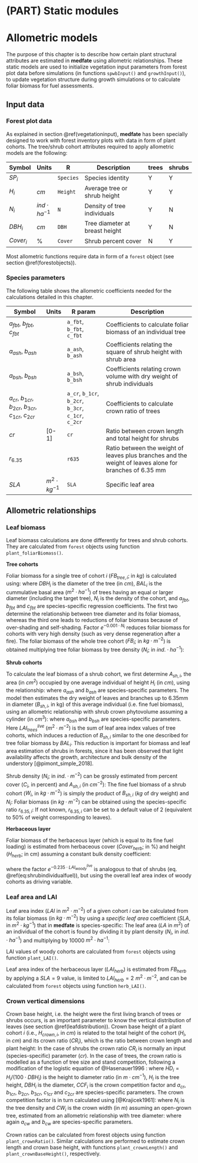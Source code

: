 # (PART) Static modules {-}


# Allometric models {#allometricmodels}

The purpose of this chapter is to describe how certain plant structural attributes are estimated in **medfate** using allometric relationships. These static models are used to initialize vegetation input parameters from forest plot data before simulations (in functions `spwbInput()` and `growthInput()`), to update vegetation structure during growth simulations or to calculate foliar biomass for fuel assessments. 

## Input data

### Forest plot data

As explained in section \@ref(vegetationinput), **medfate** has been specially designed to work with forest inventory plots with data in form of plant cohorts. The tree/shrub cohort attributes required to apply allometric models are the following:

| Symbol | Units | R  | Description                        | trees | shrubs |
|--------|-------|----| ------------------------------------|-----|-----|
| $SP_i$  |  | `Species` | Species identity |  Y  |  Y  |
| $H_i$  | $cm$  | `Height` | Average tree or shrub height |  Y  |  Y  |
| $N_i$ | $ind · ha^{-1}$ | `N` | Density of tree individuals | Y | N |
| $DBH_i$ | $cm$ | `DBH` | Tree diameter at breast height | Y | N |
| $Cover_i$ | % | `Cover` | Shrub percent cover | N | Y |

Most allometric functions require data in form of a `forest` object (see section \@ref(forestobjects)).

### Species parameters

The following table shows the allometric coefficients needed for the calculations detailed in this chapter.

| Symbol       | Units | R param       | Description                      |
|--------------|-------|---------------|----------------------------------|
| $a_{fbt}$, $b_{fbt}$, $c_{fbt}$ | | `a_fbt`, `b_fbt`, `c_fbt` | Coefficients to calculate foliar biomass of an individual tree  |
| $a_{ash}$, $b_{ash}$ | | `a_ash`, `b_ash` | Coefficients relating the square of shrub height with shrub area |
| $a_{bsh}$, $b_{bsh}$ | | `a_bsh`, `b_bsh` | Coefficients relating crown volume with dry weight of shrub individuals |
| $a_{cr}$, $b_{1cr}$, $b_{2cr}$, $b_{3cr}$, $c_{1cr}$, $c_{2cr}$ | | `a_cr`, `b_1cr`, `b_2cr`, `b_3cr`, `c_1cr`, `c_2cr` | Coefficients to calculate crown ratio of trees |
| $cr$ | [0-1] | `cr` | Ratio between crown length and total height for shrubs |
| $r_{6.35}$ | | `r635` | Ratio between the weight of leaves plus branches and the weight of leaves alone for branches of 6.35 mm |
| $SLA$  | $m^2 \cdot kg^{-1}$ | `SLA` | Specific leaf area |

## Allometric relationships

### Leaf biomass 

Leaf biomass calculations are done differently for trees and shrub cohorts. They are calculated from `forest` objects using function `plant_foliarBiomass()`.

**Tree cohorts**

Foliar biomass for a single tree of cohort $i$ ($FB_{tree,i}$; in $kg$) is calculated using:
\begin{equation}
FB_{tree,i} = a_{fbt} \cdot DBH_{i}^{b_{fbt}}\cdot e^{c_{fbt}\cdot BAL_i} \cdot e^{-0.0001\cdot N_i}
(\#eq:onetreefoliarbiomass)
\end{equation}
where $DBH_{i}$ is the diameter of the tree (in $cm$), $BAL_i$ is the cummulative basal area ($m^2\cdot ha^{-1}$) of trees having an equal or larger diameter (including the target tree), $N_i$ is the density of the cohort, and $a_{fbt}$, $b_{fbt}$ and $c_{fbt}$ are species-specific regression coefficients. The first two determine the relationship between tree diameter and its foliar biomass, whereas the third one leads to reductions of foliar biomass because of over-shading and self-shading. Factor $e^{-0.001\cdot N_i}$ reduces foliar biomass for cohorts with very high density (such as very dense regeneration after a fire). The foliar biomass of the whole tree cohort ($FB_{i}$; in $kg\cdot m^{-2}$) is obtained multiplying tree foliar biomass by tree density  ($N_{i}$; in $ind.\cdot ha^{-1}$):
\begin{equation}
FB_{i} = FB_{tree,i}\cdot (N_{i}/10000)
(\#eq:treefoliarbiomass)
\end{equation}

**Shrub cohorts**

To calculate the leaf biomass of a shrub cohort, we first determine $A_{sh,i}$, the area (in $cm^2$) occupied by one average individual of height $H_{i}$ (in $cm$), using the relationship: 
\begin{equation}
A_{sh,i} = a_{ash} \cdot H_{i}^{b_{ash}}
\end{equation}
where $a_{ash}$ and $b_{ash}$ are species-specific parameters. The model then estimates the dry weight of leaves and branches up to 6.35mm in diameter ($B_{sh,i}$, in kg) of this average individual (i.e. fine fuel biomass), using an allometric relationship with shrub crown phytovolume assuming a cylinder (in $cm^3$):
\begin{equation}
B_{sh,i} = a_{bsh} \cdot (A_{sh,i}\cdot H_{i})^{b_{bsh}} \cdot e^{-0.235\cdot LAI^{live}_{trees}} 
(\#eq:shrubindividualfuel)
\end{equation}
where $a_{bsh}$ and $b_{bsh}$ are species-specific parameters. Here $LAI^{live}_{trees}$ ($m^2\cdot m^{-2}$) is the sum of leaf area index values of tree cohorts, which induces a reduction of $B_{sh,i}$ similar to the one described for tree foliar biomass by $BAL_i$. This reduction is important for biomass and leaf area estimation of shrubs in forests, since it has been observed that light availability affects the growth, architecture and bulk density of the understory [@pimont_simple_2018].

Shrub density ($N_{i}$; in $ind.\cdot m^{-2}$) can be grossly estimated from percent cover ($C_{i}$, in percent) and $A_{sh,i}$ (in $cm^{-2}$):
\begin{equation}
N_{i} = \frac{C_{i}/100}{A_{sh,i}/10000}
\end{equation}
The fine fuel biomass of a shrub cohort ($W_{i}$, in $kg \cdot m^{-2}$) is simply the product of $B_{sh,i}$ ($kg$ of dry weight) and $N_{i}$:
\begin{equation}
W_{i} =  B_{sh,i} \cdot N_{i}
(\#eq:shrubloading)
\end{equation}
Foliar biomass (in $kg \cdot m^{-2}$) can be obtained using the species-specific ratio $r_{6.35,i}$:
\begin{equation}
FB_{i} =  W_{i}/r_{6.35, i}
(\#eq:shrubfoliarbiomass)
\end{equation}
If not known, $r_{6.35,i}$ can be set to a default value of 2 (equivalent to 50% of weight corresponding to leaves).

**Herbaceous layer**

Foliar biomass of the herbaceous layer (which is equal to its fine fuel loading) is estimated from herbaceous cover ($Cover_{herb}$; in %) and height ($H_{herb}$; in cm) assuming a constant bulk density coefficient:

\begin{equation}
FB_{herb} = 0.014 \cdot Cover_{herb} \cdot (H_{herb}/100.0) \cdot e^{-0.235\cdot LAI^{live}_{woody}} 
\end{equation}

where the factor $e^{-0.235\cdot LAI^{live}_{woody}}$ is analogous to that of shrubs (eq. \@ref(eq:shrubindividualfuel)), but using the overall leaf area index of woody cohorts as driving variable. 


### Leaf area and LAI
Leaf area index ($LAI$ in $m^2 \cdot m^{-2}$) of a given cohort $i$ can be calculated from its foliar biomass (in $kg \cdot m^{-2}$) by using a *specific leaf area* coefficient ($SLA$, in $m^2 \cdot kg^{-1}$) that in **medfate** is species-specific:
\begin{equation}
LAI_{i} =  FB_{i} \cdot SLA
\end{equation}
The leaf area ($LA$ in $m^2$) of an individual of the cohort is found by dividing it by plant density ($N_i$, in $ind.\cdot ha^{-1}$) and multiplying by 10000 $m^2 \cdot ha^{-1}$:
\begin{equation}
LA_{i} =  10000 \cdot LAI_{i} / N_{i}
\end{equation}

LAI values of woody cohorts are calculated from `forest` objects using function `plant_LAI()`.

Leaf area index of the herbaceous layer ($LAI_{herb}$) is estimated from $FB_{herb}$ by applying a $SLA = 9$ value, is limited to $LAI_{herb} = 2\,\,m^2\cdot m^{-2}$, and can be calculated from `forest` objects using function `herb_LAI()`.

### Crown vertical dimensions {#crownbaseheight}


Crown base height, i.e. the height were the first living branch of trees or shrubs occurs, is an important parameter to know the vertical distribution of leaves (see section \@ref(leafdistribution)). Crown base height of a plant cohort $i$ (i.e., $H_{crown,i}$, in $cm$) is related to the total height of the cohort ($H_i$, in $cm$) and its crown ratio ($CR_i$), which is the ratio between crown length and plant height:
\begin{equation}
H_{crown,i} = (1 - CR_i) \cdot H_i
(\#eq:CrownHeight)
\end{equation}
In the case of shrubs the crown ratio $CR_i$ is normally an input (species-specific) parameter ($cr$). In the case of trees, the crown ratio is modelled as a function of tree size and stand competition, following a modification of the logistic equation of @Hasenauer1996 :
\begin{equation}
CR_i = \frac{1}{1+e^{-(a_{cr}+b_{1cr}\cdot HD_i +b_{2cr} \cdot (H_i/100)+b_{3cr} \cdot DBH_i^2+c_{1cr} \cdot BAL_i + c_{2cr} \cdot ln(CCF_i))}}
(\#eq:treecrownratio)
\end{equation}
where $HD_i = H_i/(100\cdot DBH_i)$ is the height to diameter ratio (in $m\cdot cm^{-1}$), $H_i$ is the tree height, $DBH_i$ is the diameter, $CCF_i$ is the crown competition factor and $a_{cr}$, $b_{1cr}$, $b_{2cr}$, $b_{3cr}$, $c_{1cr}$ and $c_{2cr}$ are species-specific parameters. The crown competition factor is in turn calculated using [@Krajicek1961]:
\begin{equation}
CCF_i = \sum_{i}{N_i \cdot \pi \cdot (CW_i/2)^2/100}
\end{equation}
where $N_i$ is the tree density and $CW_i$ is the crown width (in $m$) assuming an open-grown tree, estimated from an allometric relationship with tree diameter:
\begin{equation}
CW_i = a_{cw}\cdot DBH_i^{b_{cw}} 
\end{equation}
where again $a_{cw}$ and $b_{cw}$ are species-specific parameters. 

Crown ratios can be calculated from forest objects using function `plant_crownRatio()`. Similar calculations are performed to estimate crown length and crown base height, with functions `plant_crownLength()` and `plant_crownBaseHeight()`, respectively.